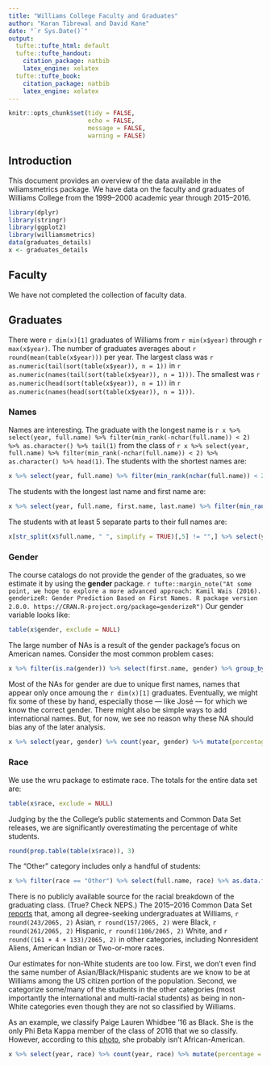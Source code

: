 ```yaml
---
title: "Williams College Faculty and Graduates"
author: "Karan Tibrewal and David Kane"
date: "`r Sys.Date()`"
output:
  tufte::tufte_html: default
  tufte::tufte_handout:
    citation_package: natbib
    latex_engine: xelatex
  tufte::tufte_book:
    citation_package: natbib
    latex_engine: xelatex
---
```



```r
knitr::opts_chunk$set(tidy = FALSE,
                      echo = FALSE, 
                      message = FALSE, 
                      warning = FALSE)
```


## Introduction

This document provides an overview of the data available in the wiliamsmetrics package. We have data on the faculty and graduates of Williams College from the 1999--2000 academic year through 2015--2016.

```r
library(dplyr)
library(stringr)
library(ggplot2)
library(williamsmetrics)
data(graduates_details)
x <- graduates_details
```

## Faculty

We have not completed the collection of faculty data.

## Graduates

There were `r dim(x)[1]` graduates of Williams from `r min(x$year)` through `r max(x$year)`. The number of graduates averages about `r round(mean(table(x$year)))` per year. The largest class was `r as.numeric(tail(sort(table(x$year)), n = 1))` in 
`r as.numeric(names(tail(sort(table(x$year)), n = 1)))`. The smallest was 
`r as.numeric(head(sort(table(x$year)), n = 1))` in
`r as.numeric(names(head(sort(table(x$year)), n = 1)))`. 

### Names

Names are interesting. The graduate with the longest name is 
`r x %>% select(year, full.name) %>% filter(min_rank(-nchar(full.name)) < 2) %>% as.character() %>% tail(1)` 
from the class of 
`r x %>% select(year, full.name) %>% filter(min_rank(-nchar(full.name)) < 2) %>% as.character() %>% head(1)`. The students with the shortest names are:

```r
x %>% select(year, full.name) %>% filter(min_rank(nchar(full.name)) < 2) %>% as.data.frame()
```

The students with the longest last name and first name are:

```r
x %>% select(year, full.name, first.name, last.name) %>% filter(min_rank(-nchar(first.name)) < 2 | min_rank(-nchar(last.name)) < 2) %>% select(-first.name, -last.name) %>% as.data.frame()
```

The students with at least 5 separate parts to their full names are:

```r
x[str_split(x$full.name, " ", simplify = TRUE)[,5] != "",] %>% select(year, full.name) %>% as.data.frame()
```

### Gender

The course catalogs do not provide the gender of the graduates, so we estimate it by using the **gender** package. 
`r tufte::margin_note("At some point, we hope to explore a more advanced approach: Kamil Wais (2016). genderizeR: Gender Prediction Based on First Names. R package version 2.0.0. https://CRAN.R-project.org/package=genderizeR")` Our gender variable looks like:

```r
table(x$gender, exclude = NULL)
```

The large number of NAs is a result of the gender package's focus on American names. Consider the most common problem cases:

```r
x %>% filter(is.na(gender)) %>% select(first.name, gender) %>% group_by(first.name, gender) %>% summarize(count = n()) %>% arrange(desc(count)) %>% as.data.frame() %>% head(12)
```

Most of the NAs for gender are due to unique first names, names that appear only once amoung the `r dim(x)[1]` graduates. Eventually, we might fix some of these by hand, especially those --- like José --- for which we know the correct gender. There might also be simple ways to add international names. But, for now, we see no reason why these NA should bias any of the later analysis. 

```r
x %>% select(year, gender) %>% count(year, gender) %>% mutate(percentage = n/sum(n)) %>% ggplot(aes(year, percentage, color = gender)) + geom_line()
```

### Race

We use the wru package to estimate race. The totals for the entire data set are:

```r
table(x$race, exclude = NULL)
```

Judging by the the College's public statements and Common Data Set releases, we are significantly overestimating the percentage of white students.

```r
round(prop.table(table(x$race)), 3)
```

The "Other" category includes only a handful of students:

```r
x %>% filter(race == "Other") %>% select(full.name, race) %>% as.data.frame()
```

There is no publicly available source for the racial breakdown of the graduating class. (True? Check NEPS.) The 2015--2016 Common Data Set [reports](https://provost.williams.edu/files/williams_cds_1516_w_tuition.pdf) that, among all degree-seeking undergraduates at Williams, `r round(243/2065, 2)` Asian, `r round(157/2065, 2)` were 
Black, `r round(261/2065, 2)` Hispanic, `r round(1106/2065, 2)` White, and `r round((161 + 4 + 133)/2065, 2)` in other categories, including Nonresident Aliens, American Indian or Two-or-more races.

Our estimates for non-White students are too low. First, we don't even find the same number of Asian/Black/Hispanic students are we know to be at Williams among the US citizen portion of the population. Second, we categorize some/many of the students in the other categories (most importantly the international and multi-racial students) as being in non-White categories even though they are not so classified by Williams.

As an example, we classify Paige Lauren Whidbee '16 as Black. She is the only Phi Beta Kappa member of the class of 2016 that we so classify. However, according to this [photo](http://ephsports.williams.edu/sports/wgolf/2014-15/bios/whidbee_paige_2xmt?view=bio), she probably isn't African-American.





```r
x %>% select(year, race) %>% count(year, race) %>% mutate(percentage = n/sum(n)) %>% ggplot(aes(year, percentage, color = race)) + geom_line()
```
